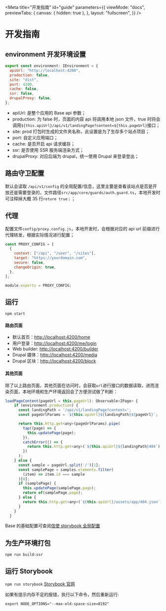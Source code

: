 
<Meta
  title="开发指南"
  id="guide"
  parameters={{
    viewMode: "docs",
    previewTabs: {
      canvas: { hidden: true },
    },
    layout: "fullscreen",
  }}
/>

# 开发指南

## environment 开发环境设置

```javascript
export const environment: IEnvironment = {
  apiUrl: "http://localhost:4200",
  production: false,
  site: "dist",
  port: 4200,
  cache: false,
  ssr: false,
  drupalProxy: false,
};
```

- apiUrl: 是整个应用的 Base api 参数；
- production: 为 false 时，页面的内容 api 将调用本地 json 文件，true 时将会调用`${this.apiUrl}/api/v1/landingPage?content=${this.pageUrl}`接口；
- site: prod 打包时生成的文件夹名称，此设置是为了生存多个站点项目；
- port: 自定义应用端口；
- cache: 是否开启 api 请求缓存；
- ssr: 是否使用 SSR 服务端渲染方式；
- drupalProxy: 对应后端为 drupal，统一使用 Drupal 来登录登出；

## 路由守卫配置

默认会读取 `/api/v1/config` 的全局配置/信息，这里主要是查看该站点是否是开放还是需要登录的，文件路径`src/app/core/guards/auth.guard.ts`，本地开发时可注释掉大概 35 行`reture true；`；

## 代理

配置文件`config/proxy.config.js`，本地开发时，会根据对应的 api url 前缀进行代理转发，根据实际情况进行配置；

```javascript
const PROXY_CONFIG = [
  {
    context: ["/api", "/user", "/sites"],
    target: "https://yourdomain.com",
    secure: false,
    changeOrigin: true,
  },
];

module.exports = PROXY_CONFIG;
```

## 运行

`npm start`

#### 路由页面

- 默认首页：[http://localhost:4200/home](http://localhost:4200/home)
- 用户登录：[http://localhost:4200/me/login](http://localhost:4200/me/login)
- Web builder: [http://localhost:4200/builder](http://localhost:4200/builder)
- Drupal 媒体：[http://localhost:4200/media](http://localhost:4200/media)
- Drupal 区块：[http://localhost:4200/block](http://localhost:4200/block)

#### 其他页面

除了以上路由页面，其他页面在访问时，会获取`url`进行接口的数据读取，进而渲染页面，本地环境和生产环境返回会了方便测试做了判断：

```javascript
loadPageContent(pageUrl = this.pageUrl): Observable<IPage> {
    if (environment.production) {
      const landingPath = '/api/v1/landingPage?content=';
      const pageUrlParams = `${this.apiUrl}${landingPath}${pageUrl}`;

      return this.http.get<any>(pageUrlParams).pipe(
        tap((page) => {
          this.updatePage(page);
        }),
        catchError(() => {
          return this.http.get<any>(`${this.apiUrl}${landingPath}404`);
        })
      );
    } else {
      const sample = pageUrl.split('/')[1];
      const samplePage = samples.elements.filter(
        (item) => item.id === sample
      )[0];
      if (samplePage) {
        this.updatePage(samplePage.page);
        return of(samplePage.page);
      } else {
        return this.http.get<any>(`${this.apiUrl}/assets/app/404.json`);
      }
    }
  }
```

Base 的基础配置可查阅[信使 storybook 全局配置](https://ui.zhaobg.com/?path=/docs/base-config--page)

## 为生产环境打包

`npm run build:ssr`

## 运行 Storybook

`npm run storybook`
[Storybook 官网](https://storybook.js.org)

如果有提示内存不足的报错，执行以下命令，然后重新运行:

`export NODE_OPTIONS="--max-old-space-size=8192"`

